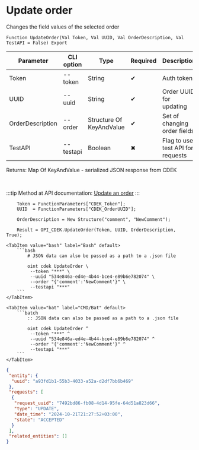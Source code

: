 ﻿---
sidebar_position: 2
description: Update order and other functions to work with CDEK in the Open Integration Package, a free open-source integration library for 1C:Enterprise 8, OneScript and CLI
keywords: [1C, 1С, 1С:Enterprise, 1С:Enterprise 8.3, API, Integration, Services, Exchange, OneScript, CLI, CDEK]
---


# Update order
 Changes the field values of the selected order



`Function UpdateOrder(Val Token, Val UUID, Val OrderDescription, Val TestAPI = False) Export`

  | Parameter | CLI option | Type | Required | Description |
  |-|-|-|-|-|
  | Token | --token | String | &#x2714; | Auth token |
  | UUID | --uuid | String | &#x2714; | Order UUID for updating |
  | OrderDescription | --order | Structure Of KeyAndValue | &#x2714; | Set of changing order fields |
  | TestAPI | --testapi | Boolean | &#x2716; | Flag to use test API for requests |

  
  Returns:  Map Of KeyAndValue - serialized JSON response from CDEK

<br/>

:::tip
Method at API documentation: [Update an order](https://api-docs.cdek.ru/36989543.html)
:::
<br/>



```bsl title="1C:Enterprise/OneScript code example"
    Token = FunctionParameters["CDEK_Token"];
    UUID  = FunctionParameters["CDEK_OrderUUID"];

    OrderDescription = New Structure("comment", "NewComment");

    Result = OPI_CDEK.UpdateOrder(Token, UUID, OrderDescription, True);
```
 

 <Tabs>
  
    <TabItem value="bash" label="Bash" default>
        ```bash
            # JSON data can also be passed as a path to a .json file
            
            oint cdek UpdateOrder \
             --token "***" \
             --uuid "534e846a-ed4e-4b44-bce4-e89b6e782074" \
             --order "{'comment':'NewComment'}" \
             --testapi "***"
        ```
    </TabItem>
  
    <TabItem value="bat" label="CMD/Bat" default>
        ```batch
            :: JSON data can also be passed as a path to a .json file
            
            oint cdek UpdateOrder ^
             --token "***" ^
             --uuid "534e846a-ed4e-4b44-bce4-e89b6e782074" ^
             --order "{'comment':'NewComment'}" ^
             --testapi "***"
        ```
    </TabItem>
</Tabs>


```json title="Result"
{
 "entity": {
  "uuid": "a93fd1b1-55b3-4033-a52a-d2df7bb6b469"
 },
 "requests": [
  {
   "request_uuid": "7492bd86-fb08-4d14-95fe-64d51a823d66",
   "type": "UPDATE",
   "date_time": "2024-10-21T21:27:52+03:00",
   "state": "ACCEPTED"
  }
 ],
 "related_entities": []
}
```
